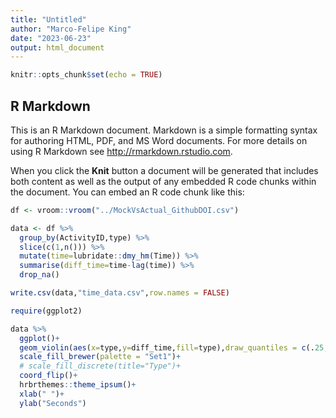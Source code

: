 ```yaml
---
title: "Untitled"
author: "Marco-Felipe King"
date: "2023-06-23"
output: html_document
---
```


```r
knitr::opts_chunk$set(echo = TRUE)
```

## R Markdown

This is an R Markdown document. Markdown is a simple formatting syntax for authoring HTML, PDF, and MS Word documents. For more details on using R Markdown see <http://rmarkdown.rstudio.com>.

When you click the **Knit** button a document will be generated that includes both content as well as the output of any embedded R code chunks within the document. You can embed an R code chunk like this:

```r
df <- vroom::vroom("../MockVsActual_GithubDOI.csv")
```


```r
data <- df %>% 
  group_by(ActivityID,type) %>% 
  slice(c(1,n())) %>% 
  mutate(time=lubridate::dmy_hm(Time)) %>% 
  summarise(diff_time=time-lag(time)) %>% 
  drop_na()

write.csv(data,"time_data.csv",row.names = FALSE)
```

```r
require(ggplot2)

data %>% 
  ggplot()+
  geom_violin(aes(x=type,y=diff_time,fill=type),draw_quantiles = c(.25,.5,.75))+
  scale_fill_brewer(palette = "Set1")+
  # scale_fill_discrete(title="Type")+
  coord_flip()+
  hrbrthemes::theme_ipsum()+
  xlab(" ")+
  ylab("Seconds")
```

